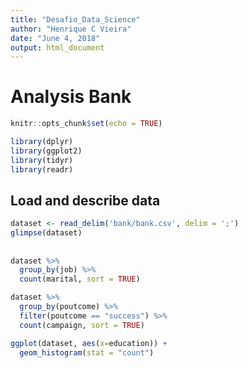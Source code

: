 ```yaml
---
title: "Desafio_Data_Science"
author: "Henrique C Vieira"
date: "June 4, 2018"
output: html_document
---
```


# Analysis Bank

```r
knitr::opts_chunk$set(echo = TRUE)
```

```r
library(dplyr)
library(ggplot2)
library(tidyr)
library(readr)
```

## Load and describe data
```r
dataset <- read_delim('bank/bank.csv', delim = ';')
glimpse(dataset)
```

## 
```r
dataset %>%
  group_by(job) %>%
  count(marital, sort = TRUE)
```

```r
dataset %>%
  group_by(poutcome) %>% 
  filter(poutcome == "success") %>%
  count(campaign, sort = TRUE)
```

```r
ggplot(dataset, aes(x=education)) + 
  geom_histogram(stat = "count")
```

